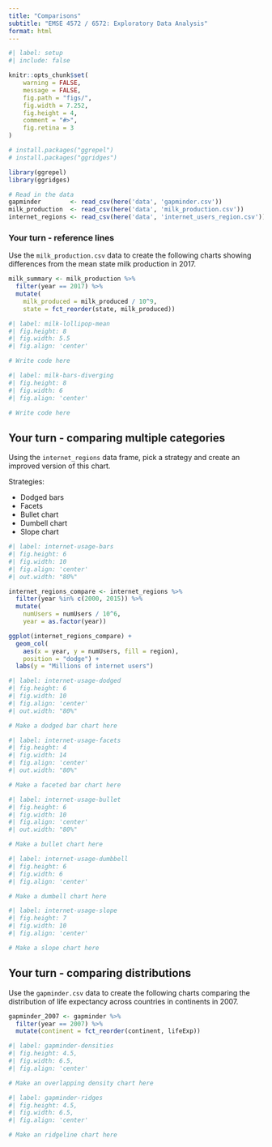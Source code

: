 ```yaml
---
title: "Comparisons"
subtitle: "EMSE 4572 / 6572: Exploratory Data Analysis"
format: html
---
```


```r
#| label: setup
#| include: false

knitr::opts_chunk$set(
    warning = FALSE,
    message = FALSE,
    fig.path = "figs/",
    fig.width = 7.252,
    fig.height = 4,
    comment = "#>",
    fig.retina = 3
)

# install.packages("ggrepel")
# install.packages("ggridges")

library(ggrepel)
library(ggridges)

# Read in the data
gapminder        <- read_csv(here('data', 'gapminder.csv'))
milk_production  <- read_csv(here('data', 'milk_production.csv'))
internet_regions <- read_csv(here('data', 'internet_users_region.csv'))
```


### Your turn - reference lines

Use the `milk_production.csv` data to create the following charts showing differences from the mean state milk production in 2017.

```r
milk_summary <- milk_production %>%
  filter(year == 2017) %>%
  mutate(
    milk_produced = milk_produced / 10^9,
    state = fct_reorder(state, milk_produced))
```

```r
#| label: milk-lollipop-mean
#| fig.height: 8
#| fig.width: 5.5
#| fig.align: 'center'

# Write code here
```

```r
#| label: milk-bars-diverging
#| fig.height: 8
#| fig.width: 6
#| fig.align: 'center'

# Write code here
```



## Your turn - comparing multiple categories

Using the `internet_regions` data frame, pick a strategy and create an improved version of this chart.

Strategies:

- Dodged bars
- Facets
- Bullet chart
- Dumbell chart
- Slope chart


```r
#| label: internet-usage-bars
#| fig.height: 6
#| fig.width: 10
#| fig.align: 'center'
#| out.width: "80%"

internet_regions_compare <- internet_regions %>%
  filter(year %in% c(2000, 2015)) %>%
  mutate(
    numUsers = numUsers / 10^6,
    year = as.factor(year))

ggplot(internet_regions_compare) +
  geom_col(
    aes(x = year, y = numUsers, fill = region),
    position = "dodge") +
  labs(y = "Millions of internet users")
```

```r
#| label: internet-usage-dodged
#| fig.height: 6
#| fig.width: 10
#| fig.align: 'center'
#| out.width: "80%"

# Make a dodged bar chart here
```

```r
#| label: internet-usage-facets
#| fig.height: 4
#| fig.width: 14
#| fig.align: 'center'
#| out.width: "80%"

# Make a faceted bar chart here
```

```r
#| label: internet-usage-bullet
#| fig.height: 6
#| fig.width: 10
#| fig.align: 'center'
#| out.width: "80%"

# Make a bullet chart here
```

```r
#| label: internet-usage-dumbbell
#| fig.height: 6
#| fig.width: 6
#| fig.align: 'center'

# Make a dumbell chart here
```

```r
#| label: internet-usage-slope
#| fig.height: 7
#| fig.width: 10
#| fig.align: 'center'

# Make a slope chart here
```




## Your turn - comparing distributions

Use the `gapminder.csv` data to create the following charts comparing the distribution of life expectancy across countries in continents in 2007.

```r
gapminder_2007 <- gapminder %>%
  filter(year == 2007) %>%
  mutate(continent = fct_reorder(continent, lifeExp))
```

```r
#| label: gapminder-densities
#| fig.height: 4.5,
#| fig.width: 6.5,
#| fig.align: 'center'

# Make an overlapping density chart here
```

```r
#| label: gapminder-ridges
#| fig.height: 4.5,
#| fig.width: 6.5,
#| fig.align: 'center'

# Make an ridgeline chart here
```
